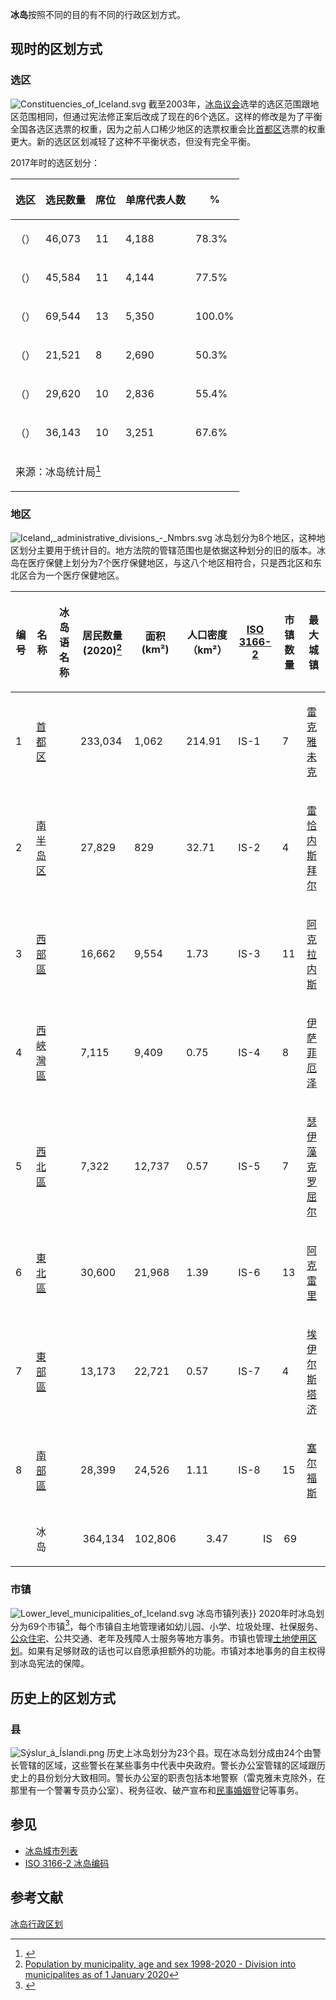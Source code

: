 '''冰岛'''按照不同的目的有不同的行政区划方式。

== 现时的区划方式 ==
=== 选区 ===
[[File:Constituencies_of_Iceland.svg|thumb]]
截至2003年，[[冰岛议会|冰岛议会]]选举的选区范围跟地区范围相同，但通过宪法修正案后改成了现在的6个选区。这样的修改是为了平衡全国各选区选票的权重，因为之前人口稀少地区的选票权重会比[[首都区_(冰岛)|首都区]]选票的权重更大。新的选区区划减轻了这种不平衡状态，但没有完全平衡。

2017年时的选区划分：
{| class="wikitable sortable" style="text-align:right;"
! 选区
! 选民数量
! 席位
! 单席代表人数
! %{{efn|单席代表人数与最高单席代表人数的百分比。}}
|-
| align=left| {{le|雷克雅未克北部选区|Reykjavík North (Icelandic constituency)}}（{{Lang|is|Reykjavíkurkjördæmi norður}}）
| 46,073
| 11
| 4,188
| 78.3%
|-
| align=left| {{le|雷克雅未克南部选区|Reykjavík South (Icelandic constituency)}}（{{Lang|is|Reykjavíkurkjördæmi suður}}）
| 45,584
| 11
| 4,144
| 77.5%
|-
| align=left| {{le|西南选区|Southwest (Icelandic constituency)}}（{{Lang|is|Suðvesturkjördæmi}}）
| 69,544
| 13
| 5,350
| 100.0%
|-
| align=left| {{le|西北选区|Northwest (Icelandic constituency)}}（{{Lang|is|Norðvesturkjördæmi}}）
| 21,521
| 8
| 2,690
| 50.3%
|-
| align=left| {{le|东北选区|Northeast (Icelandic constituency)}}（{{Lang|is|Norðausturkjördæmi}}）
| 29,620
| 10
| 2,836
| 55.4%
|-
| align=left| {{le|南部选区|South (Icelandic constituency)}}（{{Lang|is|Suðurkjördæmi}}）
| 36,143
| 10
| 3,251
| 67.6%
|-
! colspan=5| 来源：冰岛统计局<ref name="elect">{{cite web | url = https://hagstofan.s3.amazonaws.com/media/public/4a70b304-09ff-4c6b-adcf-050ac2bef384/pub_doc_NrY8Wp9.pdf | title = Elections | format = pdf | language = en | publisher = Statistics Iceland | date = 2017-12-21 | accessdate = 2021-02-16}}</ref>
|}

=== 地区 ===
[[File:Iceland,_administrative_divisions_-_Nmbrs.svg|thumb]]
{{main|冰岛地区}}
冰岛划分为8个地区，这种地区划分主要用于统计目的。地方法院的管辖范围也是依据这种划分的旧的版本。冰岛在医疗保健上划分为7个医疗保健地区，与这八个地区相符合，只是西北区和东北区合为一个医疗保健地区。

{|class="sortable wikitable" style="text-align: right;"
!编号
!名称
!冰岛语名称
!居民数量(2020)<ref>[http://px.hagstofa.is/pxen/pxweb/en/Ibuar/Ibuar__mannfjoldi__2_byggdir__sveitarfelog/MAN02005.px/?rxid=f31be0fa-bd01-4b38-9dff-35091e957b39 Population by municipality, age and sex 1998-2020 - Division into municipalites as of 1 January 2020]</ref>
!面积(km²)
!人口密度（km²）
![[ISO_3166-2:IS|ISO 3166-2]]
!市镇数量
!最大城镇
|-
|1
|style="text-align: left;"|[[首都区_(冰岛)|首都区]]
|style="text-align: left;"|{{lang|is|Höfuðborgarsvæðið}}
|233,034
|1,062
|214.91
|IS-1
|7
|style="text-align: left;"|[[雷克雅未克|雷克雅未克]]
|-
|2
|style="text-align: left;"|[[南半岛区|南半岛区]]
|style="text-align: left;"|{{lang|is|Suðurnes}}
|27,829
|829
|32.71
|IS-2
|4
|style="text-align: left;"|[[雷恰内斯拜尔|雷恰内斯拜尔]]
|-
|3
|style="text-align: left;"|[[西部區_(冰島)|西部區]]
|style="text-align: left;"|{{lang|is|Vesturland}}
|16,662
|9,554
|1.73
|IS-3
|11
|style="text-align: left;"|[[阿克拉内斯|阿克拉内斯]]
|-
|4
|style="text-align: left;"|[[西峽灣區|西峽灣區]]
|style="text-align: left;"|{{lang|is|Vestfirðir}}
|7,115
|9,409
|0.75
|IS-4
|8
|style="text-align: left;"|[[伊萨菲厄泽|伊萨菲厄泽]]
|-
|5
|style="text-align: left;"|[[西北區_(冰島)|西北區]]
|style="text-align: left;"|{{lang|is|Norðurland vestra}}
|7,322
|12,737
|0.57
|IS-5
|7
|style="text-align: left;"|[[瑟伊藻克罗屈尔|瑟伊藻克罗屈尔]]
|-
|6
|style="text-align: left;"|[[東北區_(冰島)|東北區]]
|style="text-align: left;"|{{lang|is|Norðurland eystra}}
|30,600
|21,968
|1.39
|IS-6
|13
|style="text-align: left;"|[[阿克雷里|阿克雷里]]
|-
|7
|style="text-align: left;"|[[東部區_(冰島)|東部區]]
|style="text-align: left;"|{{lang|is|Austurland}}
|13,173
|22,721
|0.57
|IS-7
|4
|style="text-align: left;"|[[埃伊尔斯塔济|埃伊尔斯塔济]]
|-
|8
|style="text-align: left;"|[[南部區_(冰島)|南部區]]
|style="text-align: left;"|{{lang|is|Suðurland}}
|28,399
|24,526
|1.11
|IS-8
|15
|style="text-align: left;"|[[塞尔福斯|塞尔福斯]]
|-
!
!style="text-align: left;" |冰岛
!style="text-align: left;" |{{lang|is|Ísland}}
!style="text-align: right;"|364,134
!style="text-align: right;"|102,806
!style="text-align: right;"|3.47
!style="text-align: right;"|IS
!style="text-align: right;"|69
!
|}

=== 市镇 ===
[[File:Lower_level_municipalities_of_Iceland.svg|thumb]]
{{main|冰島城市列表{{!}}冰岛市镇列表}}
2020年时冰岛划分为69个市镇<ref>{{cite web | url = https://www.samband.is/sveitarfelogin/#tab2 | title = Sveitarfélögin | language = is | publisher = Samband íslenskra sveitarfélaga | accessdate = 2021-10-15}}</ref>，每个市镇自主地管理诸如幼儿园、小学、垃圾处理、社保服务、[[公营住宅|公众住宅]]、公共交通、老年及残障人士服务等地方事务。市镇也管理[[土地使用分區|土地使用区划]]。如果有足够财政的话也可以自愿承担额外的功能。市镇对本地事务的自主权得到冰岛宪法的保障。

== 历史上的区划方式 ==
=== 县 ===
[[File:Sýslur_á_Íslandi.png|thumb]]
{{main|冰岛县份列表}}
历史上冰岛划分为23个县。现在冰岛划分成由24个由警长管辖的区域，这些警长在某些事务中代表中央政府。警长办公室管辖的区域跟历史上的县份划分大致相同。警长办公室的职责包括本地警察（雷克雅未克除外，在那里有一个警署专员办公室）、税务征收、破产宣布和[[民事婚姻|民事婚姻]]登记等事务。

==参见==
* [[冰岛城市列表|冰岛城市列表]]
* [[ISO_3166-2:IS|ISO 3166-2 冰岛编码]]

== 参考文献 ==
{{notelist}}
{{Reflist}}

{{冰岛县份}}
{{欧洲题目|行政区划}}

[[Category:冰岛行政区划|]]
